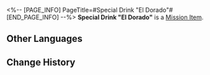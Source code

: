 <%-- [PAGE_INFO]
PageTitle=#Special Drink "El Dorado"#
[END_PAGE_INFO] --%>
{{Item Infobox
|id          = 150016
|image       = Item Special Drink El Dorado.png{{subst:void|<!--$UPLOAD:<<SpriteOutput/ItemFigures/150016.png>-<Item Special Drink El Dorado.png>-<Item Icons>>-->}}
|type        = Mission Item
|invCategory = Missions
|rarity      = 3
|effect      = 
|description = A special concoction tailored exclusively for you by the drinksmith Gallagher.
}}
{{Description|''"Raise this glass of 'El Dorado' in your honor, Dreamchaser &mdash;"<br />"To golden dreams."''}}
'''Special Drink "El Dorado"''' is a [[Mission Item]].

==Other Languages==
{{Other Languages
|en   = Special Drink "El Dorado"
|zhs  = 特调「黄金国」
|zht  = 特調「黃金國」
|ja   = 特製モクテル「エルドラド」
|ko   = 스페셜 블렌드 「엘도라도」
|es   = Bebida especial "El dorado"
|fr   = Boisson spéciale «&nbsp;Eldorado&nbsp;»
|ru   = Особый напиток «Эльдорадо»
|th   = เครื่องดื่มสูตรพิเศษ "อาณาจักรทองคำ"
|vi   = Thức Uống Đặc Sắc "El Dorado"
|de   = Spezialgetränk „Eldorado“
|id   = Racikan Khusus "Negara Emas"
|pt   = Drinque Especial "El Dorado"
}}

==Change History==
{{Change History|2.1}}